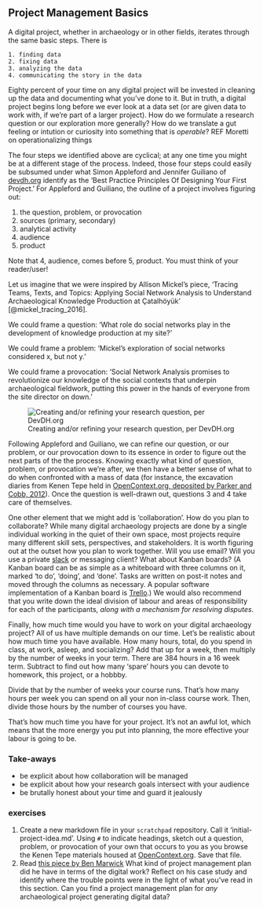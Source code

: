 ##  Project Management Basics 

A digital project, whether in archaeology or in other fields, iterates through the same basic steps. There is
	
	1. finding data
	2. fixing data
	3. analyzing the data
	4. communicating the story in the data

Eighty percent of your time on any digital project will be invested in cleaning up the data and documenting what you've done to it. But in truth, a digital project begins long before we ever look at a data set (or are given data to work with, if we're part of a larger project). How do we formulate a research question or our exploration more generally? How do we translate a gut feeling or intution or curiosity into something that is _operable_? REF Moretti on operationalizing things

The four steps we identified above are cyclical; at any one time you might be at a different stage of the process. Indeed, those four steps could easily be subsumed under what Simon Appleford and Jennifer Guiliano of [devdh.org](http://devdh.org) identify as the 'Best Practice Principles Of Designing Your First Project.' For Appleford and Guiliano, the outline of a project involves figuring out:

1. the question, problem, or provocation
2. sources (primary, secondary)
3. analytical activity
4. audience
5. product

Note that 4, audience, comes before 5, product. You must think of your reader/user! 

Let us imagine that we were inspired by Allison Mickel's piece, 'Tracing Teams, Texts, and Topics: Applying Social Network Analysis to Understand Archaeological Knowledge Production at Çatalhöyük' [@mickel_tracing_2016]. 

We could frame a question: 'What role do social networks play in the development of knowledge production at my site?'

We could frame a problem: 'Mickel's exploration of social networks considered x, but not y.'

We could frame a provocation: 'Social Network Analysis promises to revolutionize our knowledge of the social contexts that underpin archaeological fieldwork, putting this power in the hands of everyone from the site director on down.'

![Creating and/or refining your research question, per DevDH.org](images/creating-refinining-question.png)

Following Appleford and Guiliano, we can refine our question, or our problem, or our provocation down to its essence in order to figure out the next parts of the the process. Knowing exactly what kind of question, problem, or provocation we're after, we then have a better sense of what to do when confronted with a mass of data (for instance, the excavation diaries from Kenen Tepe held in [OpenContext.org, deposited by Parker and Cobb, 2012](https://opencontext.org/projects/3DE4CD9C-259E-4C14-9B03-8B10454BA66E)). Once the question is well-drawn out, questions 3 and 4 take care of themselves.

One other element that we might add is 'collaboration'. How do you plan to collaborate? While many digital archaeology projects are done by a single individual working in the quiet of their own space, most projects require many different skill sets, perspectives, and stakeholders. It is worth figuring out at the outset how you plan to work together. Will you use email? Will you use a private [slack](http://slack.com) or messaging client? What about Kanban boards? (A Kanban board can be as simple as a whiteboard with three columns on it, marked 'to do', 'doing', and 'done'. Tasks are written on post-it notes and moved through the columns as necessary. A popular software implementation of a Kanban board is [Trello](http://trello.com).) We would also recommend that you write down the ideal division of labour and areas of responsibility for each of the participants, _along with a mechanism for resolving disputes_.

Finally, how much time would you have to work on your digital archaeology project? All of us have multiple demands on our time. Let's be realistic about how much time you have available. How many hours, total, do you spend in class, at work, asleep, and socializing? Add that up for a week, then multiply by the number of weeks in your term. There are 384 hours in a 16 week term. Subtract to find out how many 'spare' hours you can devote to homework, this project, or a hobbby. 

Divide that by the number of weeks your course runs. That's how many hours per week you can spend on all your non in-class course work. Then, divide those hours by the number of courses you have. 

That's how much time you have for your project. It's not an awful lot, which means that the more energy you put into planning, the more effective your labour is going to be. 

### Take-aways

+ be explicit about how collaboration will be managed
+ be explicit about how your research goals intersect with your audience
+ be brutally honest about your time and guard it jealously

### exercises

1. Create a new markdown file in your `scratchpad` repository. Call it 'initial-project-idea.md'. Using `#` to indicate headings, sketch out a question, problem, or provocation of your own that occurs to you as you browse the Kenen Tepe materials housed at [OpenContext.org](https://opencontext.org/projects/3DE4CD9C-259E-4C14-9B03-8B10454BA66E). Save that file.
2. Read [this piece by Ben Marwick](https://www.practicereproducibleresearch.org/case-studies/benmarwick.html) What kind of project management plan did he have in terms of the digital work? Reflect on his case study and identify where the trouble points were in the light of what you've read in this section. Can you find a project management plan for *any* archaeological project generating digital data?



